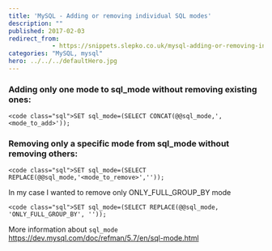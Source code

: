 ```yaml
---
title: 'MySQL - Adding or removing individual SQL modes'
description: ""
published: 2017-02-03
redirect_from:
            - https://snippets.slepko.co.uk/mysql-adding-or-removing-individual-sql-modes/
categories: "MySQL, mysql"
hero: ../../../defaultHero.jpg
---
```

### Adding only one mode to sql_mode without removing existing ones:

```
<code class="sql">SET sql_mode=(SELECT CONCAT(@@sql_mode,',<mode_to_add>'));
```

### Removing only a specific mode from sql_mode without removing others:

```
<code class="sql">SET sql_mode=(SELECT REPLACE(@@sql_mode,'<mode_to_remove>',''));
```

In my case I wanted to remove only ONLY_FULL_GROUP_BY mode

```
<code class="sql">SET sql_mode=(SELECT REPLACE(@@sql_mode, 'ONLY_FULL_GROUP_BY', ''));
```

More information about `sql_mode` <https://dev.mysql.com/doc/refman/5.7/en/sql-mode.html>
